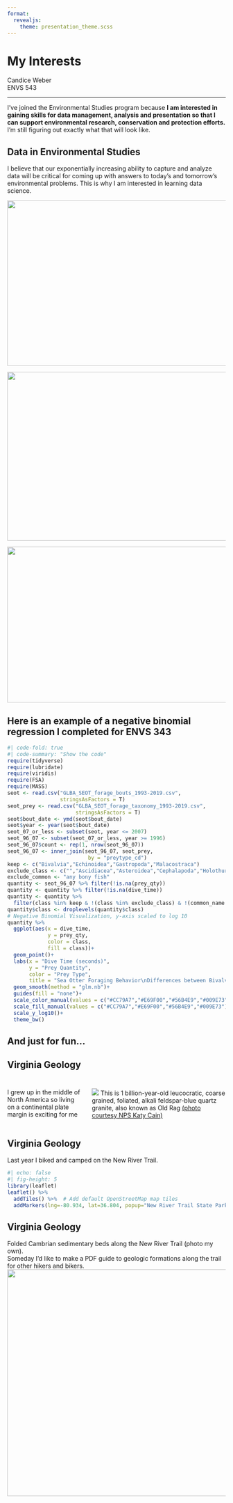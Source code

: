 ```yaml
---
format:
  revealjs: 
    theme: presentation_theme.scss
---
```


# My Interests
Candice Weber\
ENVS 543

---
I've joined the Environmental Studies program because **I am interested in gaining skills for data management, analysis and presentation so that I can support environmental research, conservation and protection  efforts.**  I'm still figuring out exactly what that will look like.

## Data in Environmental Studies
I believe that our exponentially increasing ability to capture and analyze data will be critical for coming up with answers to today's and tomorrow's environmental problems.  This is why I am interested in learning data science.

::: {.r-stack}
![](Screenshot1.png){.fragment width="545" height="380"}

![](Screenshot2.png){.fragment width="542" height="388"}

![](Screenshot3.png){.fragment width="534" height="358"}
:::

## Here is an example of a negative binomial regression I completed for ENVS 343

```r
#| code-fold: true
#| code-summary: "Show the code"
require(tidyverse)
require(lubridate)
require(viridis)
require(FSA)
require(MASS)
seot <- read.csv("GLBA_SEOT_forage_bouts_1993-2019.csv",
                 stringsAsFactors = T)
seot_prey <- read.csv("GLBA_SEOT_forage_taxonomy_1993-2019.csv",
                      stringsAsFactors = T)
seot$bout_date <- ymd(seot$bout_date)
seot$year <- year(seot$bout_date)
seot_07_or_less <- subset(seot, year <= 2007)
seot_96_07 <- subset(seot_07_or_less, year >= 1996)
seot_96_07$count <- rep(1, nrow(seot_96_07))
seot_96_07 <- inner_join(seot_96_07, seot_prey,
                          by = "preytype_cd")
keep <- c("Bivalvia","Echinoidea","Gastropoda","Malacostraca")
exclude_class <- c("","Ascidiacea","Asteroidea","Cephalapoda","Holothuroidea","Maxillopoda","Ophiuroidea","Phascolosomatidea","Polychaeta","Polyplacophora")
exclude_common <- "any bony fish"
quantity <- seot_96_07 %>% filter(!is.na(prey_qty))
quantity <- quantity %>% filter(!is.na(dive_time))
quantity <- quantity %>% 
  filter(class %in% keep & !(class %in% exclude_class) & !(common_name %in% exclude_common))
quantity$class <- droplevels(quantity$class)
# Negative Binomial Visualization, y-axis scaled to log 10
quantity %>% 
  ggplot(aes(x = dive_time,
             y = prey_qty,
             color = class,
             fill = class))+
  geom_point()+
  labs(x = "Dive Time (seconds)",
       y = "Prey Quantity",
       color = "Prey Type",
       title = "Sea Otter Foraging Behavior\nDifferences between Bivalvia & Echinoidea,\nand Bivalvia & Malacostraca, found to be statistically significant\n(y-axis scaled to log 10)")+
  geom_smooth(method = "glm.nb")+
  guides(fill = "none")+
  scale_color_manual(values = c("#CC79A7","#E69F00","#56B4E9","#009E73"))+
  scale_fill_manual(values = c("#CC79A7","#E69F00","#56B4E9","#009E73"))+
  scale_y_log10()+
  theme_bw()
```

## And just for fun...

## Virginia Geology
<p style="font-size: 2em;">
::: columns
::: {.column width="35%"}
I grew up in the middle of North America so living on a continental plate margin is exciting for me
:::

::: {.column width="62%"}
![](OldRag.jpeg)
This is 1 billion-year-old leucocratic, coarse grained, foliated, alkali feldspar-blue quartz granite, also known as Old Rag [(photo courtesy NPS Katy Cain)](https://commons.wikimedia.org/wiki/File:Atop_Old_Rag_Mountain_(28219264562).jpg)
:::
:::
</p>


## Virginia Geology

Last year I biked and camped on the New River Trail.


```r
#| echo: false
#| fig-height: 5
library(leaflet)
leaflet() %>%
  addTiles() %>%  # Add default OpenStreetMap map tiles
  addMarkers(lng=-80.934, lat=36.804, popup="New River Trail State Park")
```


## Virginia Geology

Folded Cambrian sedimentary beds along the New River Trail (photo my own).\
Someday I'd like to make a PDF guide to geologic formations along the trail for other hikers and bikers.
<img src="IMG_1623.jpg" width="695" height="521" />

